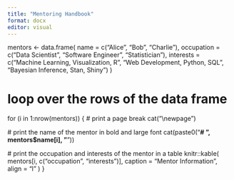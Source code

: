```yaml
---
title: "Mentoring Handbook"
format: docx
editor: visual
---
```


mentors <- data.frame(
  name = c("Alice", "Bob", "Charlie"),
  occupation = c("Data Scientist", "Software Engineer", "Statistician"),
  interests = c("Machine Learning, Visualization, R", "Web Development, Python, SQL", "Bayesian Inference, Stan, Shiny")
)
 

# loop over the rows of the data frame
for (i in 1:nrow(mentors)) {
  # print a page break
  cat("\\newpage\n")
  
  # print the name of the mentor in bold and large font
  cat(paste0("**# ", mentors$name[i], "**\n\n"))
  
  # print the occupation and interests of the mentor in a table
  knitr::kable(
    mentors[i, c("occupation", "interests")],
    caption = "Mentor Information",
    align = "l"
  )
}